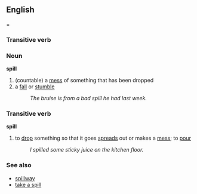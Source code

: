 ==English===
===Transitive verb===

===Noun===
'''spill'''
#(countable) a [[mess]] of something that has been dropped
#a [[fall]] or [[stumble]]
#:''The bruise is from a bad spill he had last week.''
===Transitive verb===
'''spill'''
#to [[drop]] something so that it goes [[spread]]s out or makes a [[mess]]; to [[pour]]
#:''I spilled some sticky juice on the kitchen floor.''

===See also===
*[[spillway]]
*[[take a spill]]